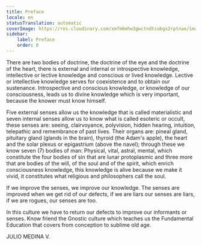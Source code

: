 ```yaml
---
title: Preface
locale: en
statusTranslation: automatic
coverImage: https://res.cloudinary.com/xmfm6mhw3gwctndtcubgx2rptnae/image/upload/v1741354450/small_cover_introduccion_a_la_gnosis_57a3fc8d72.webp
sidebar:
    label: Preface
    order: 0
---
```

There are two bodies of doctrine, the doctrine of the eye and the doctrine of the heart, there is external and internal or introspective knowledge, intellective or lective knowledge and conscious or lived knowledge. Lective or intellective knowledge serves for coexistence and to obtain our sustenance. Introspective and conscious knowledge, or knowledge of our consciousness, leads us to divine knowledge which is very important, because the knower must know himself.

Five external senses allow us the knowledge that is called materialistic and seven internal senses allow us to know what is called esoteric or occult, these senses are: seeing, clairvoyance, polyvision, hidden hearing, intuition, telepathic and remembrance of past lives. Their organs are: pineal gland, pituitary gland (glands in the brain), thyroid (the Adam's apple), the heart and the solar plexus or epigastrium (above the navel); through these we know seven (7) bodies of man: Physical, vital, astral, mental, which constitute the four bodies of sin that are lunar protoplasmic and three more that are bodies of the will, of the soul and of the spirit, which enrich consciousness knowledge, this knowledge is alive because we make it vivid, it constitutes what religious and philosophers call the soul.

If we improve the senses, we improve our knowledge. The senses are improved when we get rid of our defects, if we are liars our senses are liars, if we are rogues, our senses are too.

In this culture we have to return our defects to improve our informants or senses. Know friend the Gnostic culture which teaches us the Fundamental Education that covers from conception to sublime old age.

JULIO MEDINA V.
